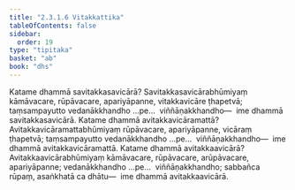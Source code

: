 ```yaml
---
title: "2.3.1.6 Vitakkattika"
tableOfContents: false
sidebar:
  order: 19
type: "tipitaka"
basket: "ab"
book: "dhs"
---
```



<DynamicBreadcrumb />

<Division number="1000" book="dhs" bookNo="29" page="207">

<Paragraph number="1665" book="dhs">
Katame dhammā savitakkasavicārā? Savitakkasavicārabhūmiyaṃ kāmāvacare, rūpāvacare, apariyāpanne, vitakkavicāre ṭhapetvā; taṃsampayutto vedanākkhandho …pe…  viññāṇakkhandho—  ime dhammā savitakkasavicārā.
</Paragraph>

</Division>
<Division number="1001" book="dhs" bookNo="29" page="207">

<Paragraph number="1666" book="dhs">
Katame dhammā avitakkavicāramattā? Avitakkavicāramattabhūmiyaṃ rūpāvacare, apariyāpanne, vicāraṃ ṭhapetvā; taṃsampayutto vedanākkhandho …pe…  viññāṇakkhandho—  ime dhammā avitakkavicāramattā.
</Paragraph>

</Division>
<Division number="1002" book="dhs" bookNo="29" page="207">

<Paragraph number="1667" book="dhs">
Katame dhammā avitakkaavicārā? Avitakkaavicārabhūmiyaṃ kāmāvacare, rūpāvacare, arūpāvacare, apariyāpanne; vedanākkhandho …pe…  viññāṇakkhandho; sabbañca rūpaṃ, asaṅkhatā ca dhātu—  ime dhammā avitakkaavicārā.
</Paragraph>
</Division>